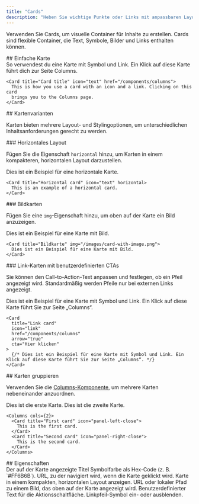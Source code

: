 ```yaml
---
title: "Cards"
description: "Heben Sie wichtige Punkte oder Links mit anpassbaren Layouts und Icons hervor"
---
```



Verwenden Sie Cards, um visuelle Container für Inhalte zu erstellen. Cards sind flexible Container, die Text, Symbole, Bilder und Links enthalten können.

<div id="basic-card">
  ## Einfache Karte
</div>

<Card title="Kartentitel" icon="text" href="/de/components/columns">
  So verwendest du eine Karte mit Symbol und Link. Ein Klick auf diese Karte
  führt dich zur Seite Columns.
</Card>

```mdx Card example
<Card title="Card title" icon="text" href="/components/columns">
  This is how you use a card with an icon and a link. Clicking on this card
  brings you to the Columns page.
</Card>
```

<div id="card-variations">
  ## Kartenvarianten
</div>

Karten bieten mehrere Layout- und Stylingoptionen, um unterschiedlichen Inhaltsanforderungen gerecht zu werden.

<div id="horizontal-layout">
  ### Horizontales Layout
</div>

Fügen Sie die Eigenschaft `horizontal` hinzu, um Karten in einem kompakteren, horizontalen Layout darzustellen.

<Card title="Horizontale Karte" icon="text" horizontal>
  Dies ist ein Beispiel für eine horizontale Karte.
</Card>

```mdx Horizontal card example
<Card title="Horizontal card" icon="text" horizontal>
  This is an example of a horizontal card.
</Card>
```

<div id="image-cards">
  ### Bildkarten
</div>

Fügen Sie eine `img`-Eigenschaft hinzu, um oben auf der Karte ein Bild anzuzeigen.

<Card title="Bildkarte" img="https://mintlify-assets.b-cdn.net/yosemite.jpg">
  Dies ist ein Beispiel für eine Karte mit Bild.
</Card>

```mdx Image card example
<Card title="Bildkarte" img="/images/card-with-image.png">
  Dies ist ein Beispiel für eine Karte mit Bild.
</Card>
```

<div id="link-cards-with-custom-ctas">
  ### Link-Karten mit benutzerdefinierten CTAs
</div>

Sie können den Call-to-Action-Text anpassen und festlegen, ob ein Pfeil angezeigt wird. Standardmäßig werden Pfeile nur bei externen Links angezeigt.

<Card title="Link card" icon="link" href="/de/components/columns" arrow="true" cta="Hier klicken">
  Dies ist ein Beispiel für eine Karte mit Symbol und Link. Ein Klick auf diese Karte führt Sie zur Seite „Columns“.
</Card>

```mdx Link card example
<Card
  title="Link card"
  icon="link"
  href="/components/columns"
  arrow="true"
  cta="Hier klicken"
>
  {/* Dies ist ein Beispiel für eine Karte mit Symbol und Link. Ein Klick auf diese Karte führt Sie zur Seite „Columns“. */}
</Card>
```

<div id="grouping-cards">
  ## Karten gruppieren
</div>

Verwenden Sie die [Columns-Komponente](/de/components/columns), um mehrere Karten nebeneinander anzuordnen.

<Columns cols={2}>
  <Card title="First card" icon="panel-left-close">
    Dies ist die erste Karte.
  </Card>

  <Card title="Second card" icon="panel-right-close">
    Dies ist die zweite Karte.
  </Card>
</Columns>

```mdx Columns example
<Columns cols={2}>
  <Card title="First card" icon="panel-left-close">
    This is the first card.
  </Card>
  <Card title="Second card" icon="panel-right-close">
    This is the second card.
  </Card>
</Columns>
```

<div id="properties">
  ## Eigenschaften
</div>

<ResponseField name="title" type="string" required>
  Der auf der Karte angezeigte Titel
</ResponseField>

<IconsOptional />

<ResponseField name="color" type="string">
  Symbolfarbe als Hex-Code (z. B. `#FF6B6B`).
</ResponseField>

<ResponseField name="href" type="string">
  URL, zu der navigiert wird, wenn die Karte geklickt wird.
</ResponseField>

<ResponseField name="horizontal" type="boolean">
  Karte in einem kompakten, horizontalen Layout anzeigen.
</ResponseField>

<ResponseField name="img" type="string">
  URL oder lokaler Pfad zu einem Bild, das oben auf der Karte angezeigt wird.
</ResponseField>

<ResponseField name="cta" type="string">
  Benutzerdefinierter Text für die Aktionsschaltfläche.
</ResponseField>

<ResponseField name="arrow" type="boolean">
  Linkpfeil-Symbol ein- oder ausblenden.
</ResponseField>